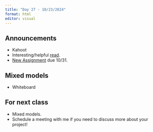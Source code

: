 ```yaml
---
title: "Day 27 - 10/23/2024"
format: html
editor: visual
---
```


## Announcements  

- Kahoot  
- Interesting/helpful [read](https://link.springer.com/article/10.1007/s10654-016-0149-3?src_trk=em663d4d5450ba10.57213960169934027).  
- [New Assignment](https://jlacasa.github.io/stat705_fall2024/assignments/hw4) due 10/31.  

## Mixed models  

- Whiteboard  

## For next class  

- Mixed models.  
- Schedule a meeting with me if you need to discuss more about your project!  
